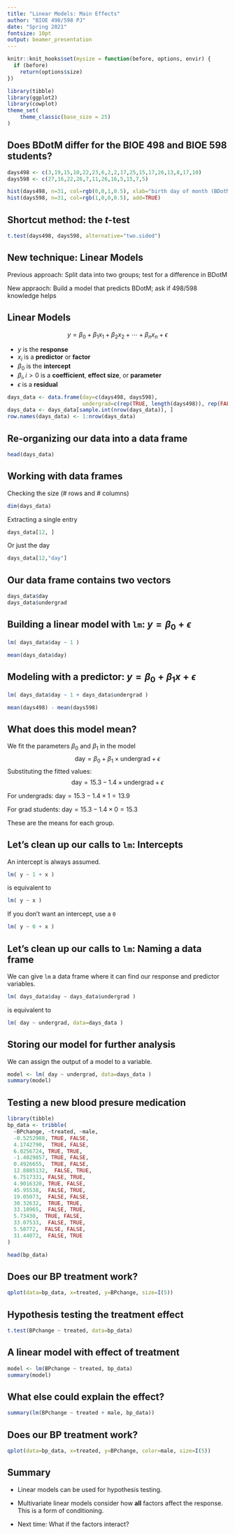 ```yaml
---
title: "Linear Models: Main Effects"
author: "BIOE 498/598 PJ"
date: "Spring 2021"
fontsize: 10pt
output: beamer_presentation
---
```


```r
knitr::knit_hooks$set(mysize = function(before, options, envir) {
  if (before) 
    return(options$size)
})
```

```r
library(tibble)
library(ggplot2)
library(cowplot)
theme_set(
    theme_classic(base_size = 25)
)
```

## Does BDotM differ for the BIOE 498 and BIOE 598 students?

```r
days498 <- c(3,19,15,10,22,23,6,2,2,17,25,15,17,26,13,8,17,10)
days598 <- c(27,16,22,26,7,11,26,16,5,15,7,5)

hist(days498, n=31, col=rgb(0,0,1,0.5), xlab="birth day of month (BDotM)", main="BDotM: 498 (blue) vs. 598 (red)")
hist(days598, n=31, col=rgb(1,0,0,0.5), add=TRUE)
```

## Shortcut method: the $t$-test

```r
t.test(days498, days598, alternative="two.sided")
```

## New technique: Linear Models

Previous approach: Split data into two groups; test for a difference in BDotM

New appraoch: Build a model that predicts BDotM; ask if 498/598 knowledge helps

## Linear Models

$$ y = \beta_0 + \beta_1 x_1 + \beta_2 x_2 + \cdots + \beta_n x_n + \epsilon $$

* $y$ is the **response**
* $x_i$ is a **predictor** or **factor**
* $\beta_0$ is the **intercept**
* $\beta_i, i>0$ is a **coefficient**, **effect size**, or **parameter**
* $\epsilon$ is a **residual**

```r
days_data <- data.frame(day=c(days498, days598), 
                        undergrad=c(rep(TRUE, length(days498)), rep(FALSE, length(days598))))
days_data <- days_data[sample.int(nrow(days_data)), ]
row.names(days_data) <- 1:nrow(days_data)
```

## Re-organizing our data into a **data frame**

```r
head(days_data)
```

## Working with data frames

Checking the size (\# rows and \# columns)
```r
dim(days_data)
```

\pause
Extracting a single entry
```r
days_data[12, ]
```

\pause
Or just the day
```r
days_data[12,"day"]
```

## Our data frame contains two vectors

```r
days_data$day
days_data$undergrad
```

## Building a linear model with `lm`: $y = \beta_0 + \epsilon$

```r
lm( days_data$day ~ 1 )
```

\pause
```r
mean(days_data$day)
```

## Modeling with a predictor: $y = \beta_0 + \beta_1 x + \epsilon$
```r
lm( days_data$day ~ 1 + days_data$undergrad )
```

\pause
```r
mean(days498) - mean(days598)
```

## What does this model mean?

We fit the parameters $\beta_0$ and $\beta_1$ in the model
$$\text{day} = \beta_0 + \beta_1 \times \text{undergrad} + \epsilon$$
\pause
Substituting the fitted values:
$$\text{day} = 15.3 - 1.4 \times \text{undergrad} + \epsilon$$

\pause
For undergrads: $\text{day} = 15.3 - 1.4\times1 = 13.9$

\pause
For grad students: $\text{day} = 15.3 - 1.4\times0 = 15.3$

\pause
These are the means for each group.

## Let's clean up our calls to `lm`: Intercepts

An intercept is always assumed.
```r
lm( y ~ 1 + x )
```
is equivalent to
```r
lm( y ~ x )
```

If you don't want an intercept, use a `0`
```r
lm( y ~ 0 + x )
```

## Let's clean up our calls to `lm`: Naming a data frame

We can give `lm` a data frame where it can find our response and predictor variables.
```r
lm( days_data$day ~ days_data$undergrad )
```
is equivalent to
```r
lm( day ~ undergrad, data=days_data )
```

## Storing our model for further analysis

We can assign the output of a model to a variable.
```r
model <- lm( day ~ undergrad, data=days_data )
summary(model)
```

## Testing a new blood presure medication
```r
library(tibble)
bp_data <- tribble(
  ~BPchange, ~treated, ~male,
  -0.5252988, TRUE, FALSE,
  4.1742790,  TRUE, FALSE,
  6.0256724, TRUE, TRUE,
  -1.4029857, TRUE, FALSE,
  0.4926655,  TRUE, FALSE,
  12.8885132,  FALSE, TRUE,
  6.7517331, FALSE, TRUE,
  4.9016320, TRUE, FALSE,
  45.95538,  FALSE, TRUE,
  19.05073,  FALSE, FALSE,
  30.32632,  TRUE, TRUE,
  33.18965,  FALSE, TRUE,
  5.73430,  TRUE, FALSE,
  33.07533,  FALSE, TRUE,
  5.58772,  FALSE, FALSE,
  31.44072,  FALSE, TRUE
)
```

```r
head(bp_data)
```

## Does our BP treatment work?
```r
qplot(data=bp_data, x=treated, y=BPchange, size=I(5))
```

## Hypothesis testing the treatment effect
```r
t.test(BPchange ~ treated, data=bp_data)
```


## A linear model with effect of treatment

```r
model <- lm(BPchange ~ treated, bp_data)
summary(model)
```

## What else could explain the effect?
```r
summary(lm(BPchange ~ treated + male, bp_data))
```

## Does our BP treatment work?
```r
qplot(data=bp_data, x=treated, y=BPchange, color=male, size=I(5))
```

## Summary

* Linear models can be used for hypothesis testing.

\pause
* Multivariate linear models consider how **all** factors affect the response. This is a form of conditioning.

\pause
* Next time: What if the factors interact?